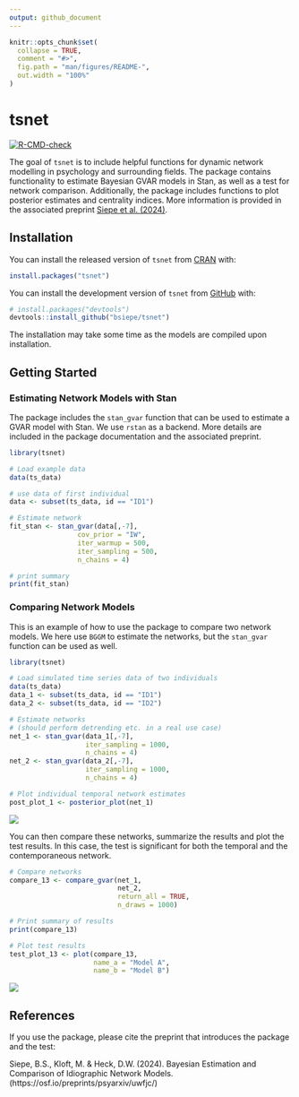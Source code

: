 ```yaml
---
output: github_document
---
```


<!-- README.md is generated from README.Rmd. Please edit that file -->

```r
knitr::opts_chunk$set(
  collapse = TRUE,
  comment = "#>",
  fig.path = "man/figures/README-",
  out.width = "100%"
)
```

# tsnet

<!-- badges: start -->
[![R-CMD-check](https://github.com/bsiepe/tsnet/actions/workflows/R-CMD-check.yaml/badge.svg)](https://github.com/bsiepe/tsnet/actions/workflows/R-CMD-check.yaml)
<!-- badges: end -->

The goal of `tsnet` is to include helpful functions for dynamic network modelling in psychology and surrounding fields. The package contains functionality to estimate Bayesian GVAR models in Stan, as well as a test for network comparison. Additionally, the package includes functions to plot posterior estimates and centrality indices. More information is provided in the associated preprint [Siepe et al. (2024)](https://osf.io/preprints/psyarxiv/uwfjc/).

## Installation

You can install the released version of `tsnet` from [CRAN](https://CRAN.R-project.org) with:

``` r
install.packages("tsnet")
```

You can install the development version of `tsnet` from [GitHub](https://github.com/bsiepe/tsnet) with:

``` r
# install.packages("devtools")
devtools::install_github("bsiepe/tsnet")
```

The installation may take some time as the models are compiled upon installation. 

## Getting Started

### Estimating Network Models with Stan

The package includes the `stan_gvar` function that can be used to estimate a GVAR model with Stan. We use `rstan` as a backend. More details are included in the package documentation and the associated preprint.

```r
library(tsnet)

# Load example data
data(ts_data)

# use data of first individual
data <- subset(ts_data, id == "ID1")

# Estimate network
fit_stan <- stan_gvar(data[,-7],
                 cov_prior = "IW",
                 iter_warmup = 500,
                 iter_sampling = 500,
                 n_chains = 4)

# print summary
print(fit_stan)

```


### Comparing Network Models

This is an example of how to use the package to compare two network models. We here use `BGGM` to estimate the networks, but the `stan_gvar` function can be used as well.

```r
library(tsnet)

# Load simulated time series data of two individuals
data(ts_data)
data_1 <- subset(ts_data, id == "ID1")
data_2 <- subset(ts_data, id == "ID2")

# Estimate networks
# (should perform detrending etc. in a real use case)
net_1 <- stan_gvar(data_1[,-7],
                   iter_sampling = 1000,
                   n_chains = 4)
net_2 <- stan_gvar(data_2[,-7],
                   iter_sampling = 1000,
                   n_chains = 4)

# Plot individual temporal network estimates
post_plot_1 <- posterior_plot(net_1)
```

![](man/figures/post_plot_example_tsnet.png)


You can then compare these networks, summarize the results and plot the test results. In this case, the test is significant for both the temporal and the contemporaneous network.
```r
# Compare networks
compare_13 <- compare_gvar(net_1, 
                           net_2,
                           return_all = TRUE,
                           n_draws = 1000)

# Print summary of results
print(compare_13)

# Plot test results
test_plot_13 <- plot(compare_13,
                     name_a = "Model A",
                     name_b = "Model B")
```

![](man/figures/test_plot_example.png)

## References
If you use the package, please cite the preprint that introduces the package and the test: 

Siepe, B.S., Kloft, M. & Heck, D.W. (2024). Bayesian Estimation and Comparison of Idiographic Network Models. (https://osf.io/preprints/psyarxiv/uwfjc/)
